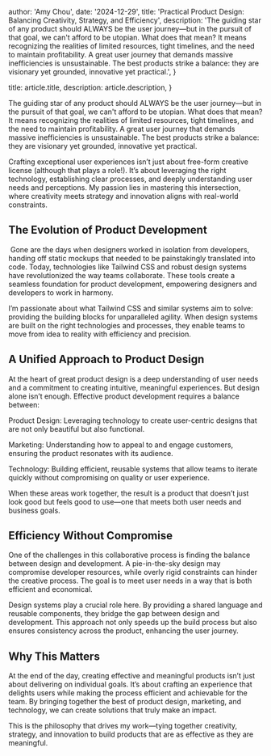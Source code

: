 
  author: 'Amy Chou',
  date: '2024-12-29',
  title: 'Practical Product Design: Balancing Creativity, Strategy, and Efficiency',
  description:
    'The guiding star of any product should ALWAYS be the user journey—but in the pursuit of that goal, we can't afford to be utopian. What does that mean? It means recognizing the realities of limited resources, tight timelines, and the need to maintain profitability. A great user journey that demands massive inefficiencies is unsustainable. The best products strike a balance: they are visionary yet grounded, innovative yet practical.',
}

  title: article.title,
  description: article.description,
}



The guiding star of any product should ALWAYS be the user journey—but in the pursuit of that goal, we can't afford to be utopian. What does that mean? It means recognizing the realities of limited resources, tight timelines, and the need to maintain profitability. A great user journey that demands massive inefficiencies is unsustainable. The best products strike a balance: they are visionary yet grounded, innovative yet practical.

Crafting exceptional user experiences isn’t just about free-form creative license (although that plays a role!). It’s about leveraging the right technology, establishing clear processes, and deeply understanding user needs and perceptions. My passion lies in mastering this intersection, where creativity meets strategy and innovation aligns with real-world constraints.

## The Evolution of Product Development
<Image src={designSystem} alt="" />
Gone are the days when designers worked in isolation from developers, handing off static mockups that needed to be painstakingly translated into code. Today, technologies like Tailwind CSS and robust design systems have revolutionized the way teams collaborate. These tools create a seamless foundation for product development, empowering designers and developers to work in harmony.

I’m passionate about what Tailwind CSS and similar systems aim to solve: providing the building blocks for unparalleled agility. When design systems are built on the right technologies and processes, they enable teams to move from idea to reality with efficiency and precision.
## A Unified Approach to Product Design

At the heart of great product design is a deep understanding of user needs and a commitment to creating intuitive, meaningful experiences. But design alone isn’t enough. Effective product development requires a balance between:

Product Design: Leveraging technology to create user-centric designs that are not only beautiful but also functional.

Marketing: Understanding how to appeal to and engage customers, ensuring the product resonates with its audience.

Technology: Building efficient, reusable systems that allow teams to iterate quickly without compromising on quality or user experience.

When these areas work together, the result is a product that doesn’t just look good but feels good to use—one that meets both user needs and business goals.

## Efficiency Without Compromise

One of the challenges in this collaborative process is finding the balance between design and development. A pie-in-the-sky design may compromise developer resources, while overly rigid constraints can hinder the creative process. The goal is to meet user needs in a way that is both efficient and economical.

Design systems play a crucial role here. By providing a shared language and reusable components, they bridge the gap between design and development. This approach not only speeds up the build process but also ensures consistency across the product, enhancing the user journey.

## Why This Matters

At the end of the day, creating effective and meaningful products isn’t just about delivering on individual goals. It’s about crafting an experience that delights users while making the process efficient and achievable for the team. By bringing together the best of product design, marketing, and technology, we can create solutions that truly make an impact.

This is the philosophy that drives my work—tying together creativity, strategy, and innovation to build products that are as effective as they are meaningful.
